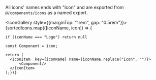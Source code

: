 


<Meta title="Iconography" />

<Title>Iconography</Title>

All icons' names ends with "Icon" and are exported from `@/components/icons` as a named export.

<IconGallery style={{marginTop: "1rem", gap: "0.5rem"}}>
  {sortedIcons.map(([iconName, icon]) => {

    if (iconName === "Logo") return null

    const Component = icon;

    return (
      <IconItem  key={iconName} name={iconName.replace("Icon", "")}>
          <Component/>
      </IconItem>
    );})}

</IconGallery>
